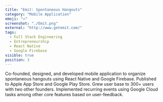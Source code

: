 ```yaml
---
title: "Emit: Spontaneous Hangouts"
category: "Mobile Application"
emoji: "🔥"
screenshot: "./Emit.png"
external: "http://www.getemit.com/"
tags:
  - Full Stack Engineering
  - Entrepreneurship
  - React Native
  - Google Firebase
visible: true
position: 3
---
```

Co-founded, designed, and developed mobile application to organize spontaneous hangouts using React Native and Google Firebase. Published to Apple App Store and Google Play Store. Grew user base to 300+ users with two other founders.
Implemented recurring events using Google Cloud tasks among other core features based on user-feedback.
